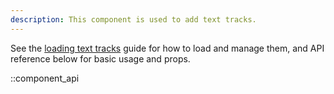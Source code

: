 ```yaml
---
description: This component is used to add text tracks.
---
```


See the [loading text tracks][loading-text-tracks] guide for how to load and manage them, and
API reference below for basic usage and props.

[loading-text-tracks]: /docs/player/core-concepts/loading#text-tracks

::component_api
